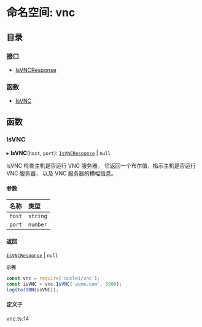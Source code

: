 # 命名空间: vnc

## 目录

### 接口

- [IsVNCResponse](/templates/protocols/javascript/modules/vnc.IsVNCResponse)

### 函数

- [IsVNC](/templates/protocols/javascript/modules/vnc#isvnc)

## 函数

### IsVNC

▸ **IsVNC**(`host`, `port`): [`IsVNCResponse`](/templates/protocols/javascript/modules/vnc.IsVNCResponse) \| ``null``

IsVNC 检查主机是否运行 VNC 服务器。
它返回一个布尔值，指示主机是否运行 VNC 服务器，
以及 VNC 服务器的横幅信息。

#### 参数

| 名称 | 类型 |
| :------ | :------ |
| `host` | `string` |
| `port` | `number` |

#### 返回

[`IsVNCResponse`](/templates/protocols/javascript/modules/vnc.IsVNCResponse) \| ``null``

**`示例`**

```javascript
const vnc = require('nuclei/vnc');
const isVNC = vnc.IsVNC('acme.com', 5900);
log(toJSON(isVNC));
```

#### 定义于

vnc.ts:14
